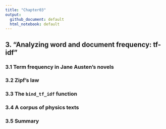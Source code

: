 ```yaml
---
title: "Chapter03"
output:
  github_document: default
  html_notebook: default
---
```


## 3. "Analyzing word and document frequency: tf-idf"
### 3.1 Term frequency in Jane Austen’s novels
### 3.2 Zipf’s law
### 3.3 The `bind_tf_idf` function
### 3.4 A corpus of physics texts
### 3.5 Summary

